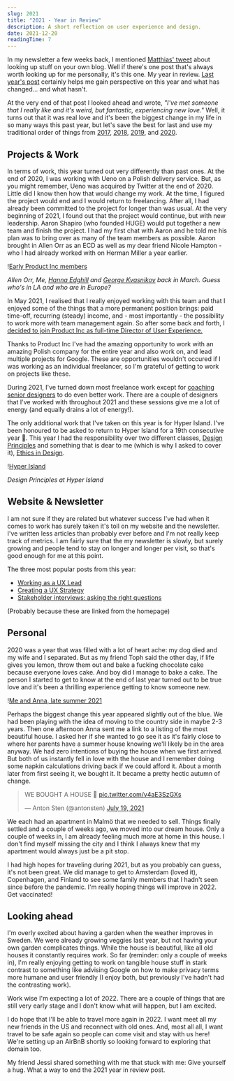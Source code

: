 ```yaml
---
slug: 2021
title: "2021 - Year in Review"
description: A short reflection on user experience and design.
date: 2021-12-20
readingTime: 7
---
```


In my newsletter a few weeks back, I mentioned <a href="https://twitter.com/m_ott/status/1465823409611362305?s=20">Matthias' tweet</a> about looking up stuff on your own blog. Well if there's one post that's always worth looking up for me personally, it's this one. My year in review. <a href="/2020/">Last year's post</a> certainly helps me gain perspective on this year and what has changed... and what hasn't.

At the very end of that post I looked ahead and wrote, _"I've met someone that I really like and it's weird, but fantastic, experiencing new love."_ Well, it turns out that it was real love and it's been the biggest change in my life in so many ways this past year, but let's save the best for last and use my traditional order of things from <a href="/2017/">2017</a>, <a href="/2018/">2018</a>, <a href="/2019/">2019</a>, and <a href="/2020/">2020</a>.

## Projects & Work

In terms of work, this year turned out very differently than past ones. At the end of 2020, I was working with Ueno on a Polish delivery service. But, as you might remember, Ueno was acquired by Twitter at the end of 2020. Little did I know then how that would change my work. At the time, I figured the project would end and I would return to freelancing. After all, I had already been committed to the project for longer than was usual. At the very beginning of 2021, I found out that the project would continue, but with new leadership. Aaron Shapiro (who founded HUGE) would put together a new team and finish the project. I had my first chat with Aaron and he told me his plan was to bring over as many of the team members as possible. Aaron brought in Allen Orr as an ECD as well as my dear friend Nicole Hampton - who I had already worked with on Herman Miller a year earlier.

!<a href="/images/articles/2021-product.webp">Early Product Inc members</a>

_Allen Orr, Me, <a href="https://www.hannaedghill.com">Hanna Edghill</a> and <a href="https://www.behance.net/gkvasnikov">George Kvasnikov</a> back in March. Guess who's in LA and who are in Europe?_

In May 2021, I realised that I really enjoyed working with this team and that I enjoyed some of the things that a more permanent position brings: paid time-off, recurring (steady) income, and - most importantly - the possibility to work more with team management again. So after some back and forth, I <a href="/fulltime/">decided to join Product Inc as full-time Director of User Experience.</a>

Thanks to Product Inc I've had the amazing opportunity to work with an amazing Polish company for the entire year and also work on, and lead multiple projects for Google. These are opportunities wouldn't occured if I was working as an individual freelancer, so I'm grateful of getting to work on projects like these.

During 2021, I've turned down most freelance work except for <a href="/coaching/">coaching senior designers</a> to do even better work. There are a couple of designers that I've worked with throughout 2021 and these sessions give me a lot of energy (and equally drains a lot of energy!).

The only additional work that I've taken on this year is for Hyper Island. I've been honoured to be asked to return to Hyper Island for a 19th consecutive year 🤯. This year I had the responsibility over two different classes, <a href="/design-principles/">Design Principles</a> and something that is dear to me (which is why I asked to cover it), <a href="/design-ethics/">Ethics in Design</a>.

!<a href="/images/articles/2021-hi.webp">Hyper Island</a>

_Design Principles at Hyper Island_

## Website & Newsletter

I am not sure if they are related but whatever success I've had when it comes to work has surely taken it's toll on my website and the newsletter. I've written less articles than probably ever before and I'm not really keep track of metrics. I am fairly sure that the my newsletter is slowly, but surely growing and people tend to stay on longer and longer per visit, so that's good enough for me at this point.

The three most popular posts from this year:

- <a href="/uxlead/">Working as a UX Lead</a>
- <a href="/uxstrategy/">Creating a UX Strategy</a>
- <a href="/stakeholder/">Stakeholder interviews: asking the right questions</a>

(Probably because these are linked from the homepage)

## Personal

2020 was a year that was filled with a lot of heart ache: my dog died and my wife and I separated. But as my friend Toph said the other day, if life gives you lemon, throw them out and bake a fucking chocolate cake because everyone loves cake. And boy did I manage to bake a cake. The person I started to get to know at the end of last year turned out to be true love and it's been a thrilling experience getting to know someone new.

!<a href="/images/articles/2021-anna.webp">Me and Anna, late summer 2021</a>

Perhaps the biggest change this year appeared slightly out of the blue. We had been playing with the idea of moving to the country side in maybe 2-3 years. Then one afternoon Anna sent me a link to a listing of the most beautiful house. I asked her if she wanted to go see it as it's fairly close to where her parents have a summer house knowing we'll likely be in the area anyway. We had zero intentions of buying the house when we first arrived. But both of us instantly fell in love with the house and I remember doing some napkin calculations driving back if we could afford it. About a month later from first seeing it, we bought it. It became a pretty hectic autumn of change.

<blockquote class="twitter-tweet"><p lang="en" dir="ltr">WE BOUGHT A HOUSE 🎉 <a href="https://t.co/v4aE3SzGXs">pic.twitter.com/v4aE3SzGXs</a></p>&mdash; Anton Sten (@antonsten) <a href="https://twitter.com/antonsten/status/1417143851064643587?ref_src=twsrc%5Etfw">July 19, 2021</a></blockquote> <script async src="https://platform.twitter.com/widgets.js" charset="utf-8"></script>

We each had an apartment in Malmö that we needed to sell. Things finally settled and a couple of weeks ago, we moved into our dream house. Only a couple of weeks in, I am already feeling much more at home in this house. I don't find myself missing the city and I think I always knew that my apartment would always just be a pit stop.

I had high hopes for traveling during 2021, but as you probably can guess, it's not been great. We did manage to get to Amsterdam (loved it), Copenhagen, and Finland to see some family members that I hadn't seen since before the pandemic. I'm really hoping things will improve in 2022. Get vaccinated!

## Looking ahead

I'm overly excited about having a garden when the weather improves in Sweden. We were already growing veggies last year, but not having your own garden complicates things. While the house is beautiful, like all old houses it constantly requires work. So far (reminder: only a couple of weeks in), I'm really enjoying getting to work on tangible house stuff in stark contrast to something like advising Google on how to make privacy terms more humane and user friendly (I enjoy both, but previously I've hadn't had the contrasting work).

Work wise I'm expecting a lot of 2022. There are a couple of things that are still very early stage and I don't know what will happen, but I am excited.

I do hope that I'll be able to travel more again in 2022. I want meet all my new friends in the US and reconnect with old ones. And, most all all, I want travel to be safe again so people can come visit and stay with us here! We're setting up an AirBnB shortly so looking forward to exploring that domain too.

My friend Jessi shared something with me that stuck with me: Give yourself a hug. What a way to end the 2021 year in review post.